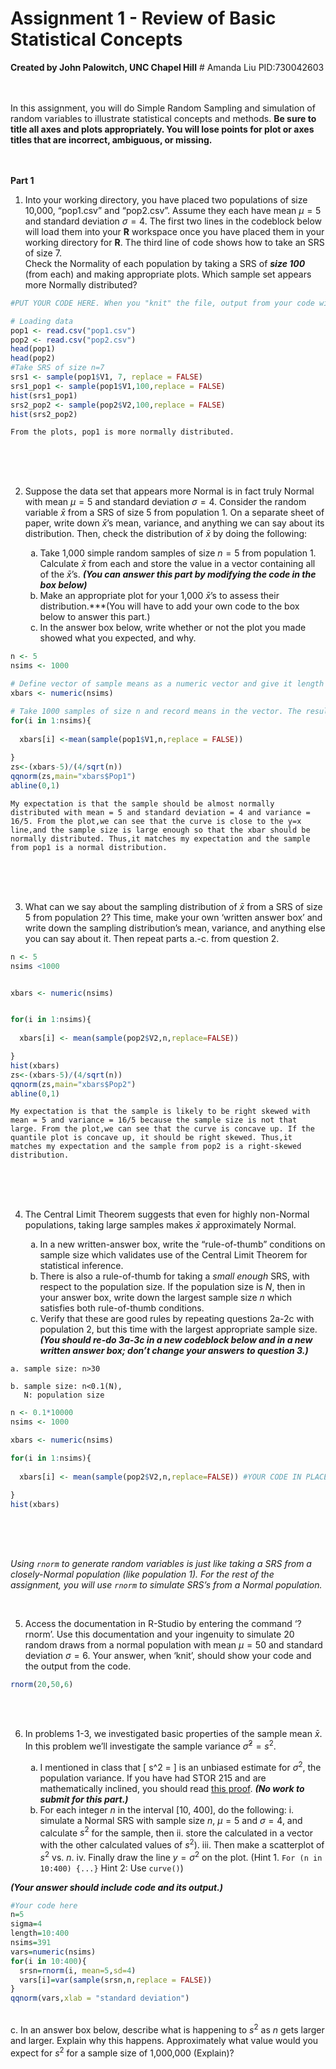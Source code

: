 # Assignment 1 - Review of Basic Statistical Concepts
**Created by John Palowitch, UNC Chapel Hill**
# Amanda Liu PID:730042603

<br><br>
In this assignment, you will do Simple Random Sampling and simulation of random variables to illustrate statistical concepts and methods.  **Be sure to title all axes and plots appropriately. You will lose points for plot or axes titles that are incorrect, ambiguous, or missing.**

<br><br>
**Part 1**

1. Into your working directory, you have placed two populations of size 10,000, "pop1.csv" and "pop2.csv". Assume they each have mean $\mu = 5$ and standard deviation $\sigma = 4$. The first two lines in the codeblock below will load them into your **R** workspace once you have placed them in your working directory for **R**. The third line of code shows how to take an SRS of size 7. 
<br>
Check the Normality of each population by taking a SRS of ***size 100*** (from each) and making appropriate plots. Which sample set appears more Normally distributed?

```r

#PUT YOUR CODE HERE. When you "knit" the file, output from your code will appear along with your code.

# Loading data
pop1 <- read.csv("pop1.csv")
pop2 <- read.csv("pop2.csv")
head(pop1)
head(pop2)
#Take SRS of size n=7
srs1 <- sample(pop1$V1, 7, replace = FALSE)
srs1_pop1 <- sample(pop1$V1,100,replace = FALSE)
hist(srs1_pop1)
srs2_pop2 <- sample(pop2$V2,100,replace = FALSE)
hist(srs2_pop2)
```
```
From the plots, pop1 is more normally distributed.
```


<br><br><br>

2. Suppose the data set that appears more Normal is in fact truly Normal with mean $\mu = 5$ and standard deviation $\sigma = 4$. Consider the random variable $\bar x$ from a SRS of size 5 from population 1. On a separate sheet of paper, write down $\bar x$'s mean, variance, and anything we can say about its distribution. Then, check the distribution of $\bar x$ by doing the following: 

    a. Take 1,000 simple random samples of size $n = 5$ from population 1. Calculate $\bar x$ from each and store the value in a vector containing all of the $\bar x$'s. ***(You can answer this part by modifying the code in the box below)***
    b. Make an appropriate plot for your 1,000 $\bar x$'s to assess their distribution.***(You will have to add your own code to the box below to answer this part.)
    c. In the answer box below, write whether or not the plot you made showed what you expected, and why.


    
```r
n <- 5
nsims <- 1000

# Define vector of sample means as a numeric vector and give it length equal to 'nsims'
xbars <- numeric(nsims)

# Take 1000 samples of size n and record means in the vector. The result is a vector containing 1000 sample means.
for(i in 1:nsims){
  
  xbars[i] <-mean(sample(pop1$V1,n,replace = FALSE))
  
}
zs<-(xbars-5)/(4/sqrt(n))
qqnorm(zs,main="xbars$Pop1")
abline(0,1)

```

    
```
My expectation is that the sample should be almost normally distributed with mean = 5 and standard deviation = 4 and variance = 16/5. From the plot,we can see that the curve is close to the y=x line,and the sample size is large enough so that the xbar should be normally distributed. Thus,it matches my expectation and the sample from pop1 is a normal distribution.

```
<br><br><br>

3. What can we say about the sampling distribution of $\bar x$ from a SRS of size 5 from population 2? This time, make your own 'written answer box' and write down the sampling distribution's mean, variance, and anything else you can say about it. Then repeat parts a.-c. from question 2.
    
```r
n <- 5
nsims <1000


xbars <- numeric(nsims)


for(i in 1:nsims){
  
  xbars[i] <- mean(sample(pop2$V2,n,replace=FALSE)) 

}
hist(xbars)
zs<-(xbars-5)/(4/sqrt(n))
qqnorm(zs,main="xbars$Pop2")
abline(0,1)


```

```
My expectation is that the sample is likely to be right skewed with mean = 5 and variance = 16/5 because the sample size is not that large. From the plot,we can see that the curve is concave up. If the quantile plot is concave up, it should be right skewed. Thus,it matches my expectation and the sample from pop2 is a right-skewed distribution.

```


<br><br><br>
    
4. The Central Limit Theorem suggests that even for highly non-Normal populations, taking large samples makes $\bar x$ approximately Normal. 

    a. In a new written-answer box, write the "rule-of-thumb" conditions on sample size which validates use of the Central Limit Theorem for statistical inference.
    b. There is also a rule-of-thumb for taking a *small enough* SRS, with respect to the population size. If the population size is $N$, then in your answer box, write down the largest sample size $n$ which satisfies both rule-of-thumb conditions. 
    c. Verify that these are good rules by repeating questions 2a-2c with population 2, but this time with the largest appropriate sample size. ***(You should re-do 3a-3c in a new codeblock below and in a new written answer box; don't change your answers to question 3.)***
    

```
a. sample size: n>30
```
```
b. sample size: n<0.1(N),
   N: population size
```
    
```r
n <- 0.1*10000
nsims <- 1000

xbars <- numeric(nsims)

for(i in 1:nsims){
  
  xbars[i] <- mean(sample(pop2$V2,n,replace=FALSE)) #YOUR CODE IN PLACE OF "0"

}
hist(xbars)

```

    
    
 <br><br><br>   
    
*Using `rnorm` to generate random variables is just like taking a SRS from a closely-Normal population (like population 1). For the rest of the assignment, you will use `rnorm` to simulate SRS's from a Normal population.*

<br>

5. Access the documentation in R-Studio by entering the command '?rnorm'. Use this documentation and your ingenuity to simulate 20 random draws from a normal population with mean $\mu=50$ and standard deviation $\sigma=6$. Your answer, when 'knit', should show your code and the output from the code.

```r

rnorm(20,50,6)
```
<br><br>

6. In problems 1-3, we investigated basic properties of the sample mean $\bar x$. In this problem we'll investigate the sample variance $\hat\sigma^2=s^2$.

    a. I mentioned in class that 
  \[
  s^2 = \dfrac{\sum_i (X_i - \bar X)^2}{n - 1}
  \]
    is an unbiased estimate for $\sigma^2$, the population variance.  If you have had STOR 215 and are mathematically inclined, you should read [this proof](http://pascencio.cos.ucf.edu/classes/Methods/Proof%20that%20Sample%20Variance%20is%20Unbiased.pdf). ***(No work to submit for this part.)***
    b. For each integer $n$ in the interval [10, 400], do the following: i. simulate a Normal SRS with sample size $n$, $\mu = 5$ and $\sigma = 4$, and calculate $s^2$ for the sample, then ii. store the calculated in a vector with the other calculated values of $s^2$). iii. Then make a scatterplot of  $s^2$ vs. $n$. iv. Finally draw the line $y = \sigma^2$ on the plot. (Hint 1. `For (n in 10:400) {...}`   Hint 2: Use `curve()`)
    
***(Your answer should include code and its output.)***

```r

#Your code here
n=5
sigma=4
length=10:400
nsims=391
vars=numeric(nsims)
for(i in 10:400){
  srsn=rnorm(i, mean=5,sd=4)
  vars[i]=var(sample(srsn,n,replace = FALSE))
}
qqnorm(vars,xlab = "standard deviation")
```

<br>
    c. In an answer box below, describe what is happening to $s^2$ as $n$ gets larger and larger.  Explain why this happens. Approximately what value would you expect for $s^2$ for a sample size of 1,000,000 (Explain)?
```

```
<br><br><br>
  
